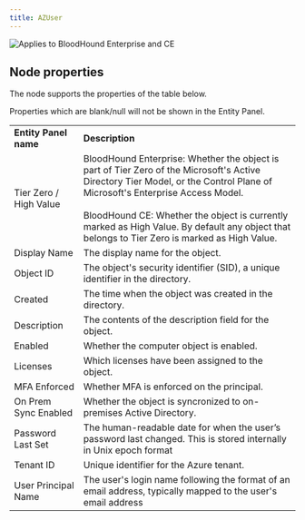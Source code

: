 ```yaml
---
title: AZUser
---
```


<img noZoom src="/assets/enterprise-AND-community-edition-pill-tag.svg" alt="Applies to BloodHound Enterprise and CE"/>

## Node properties

The node supports the properties of the table below.

<Note>
Properties which are blank/null will not be shown in the Entity Panel.
</Note>

|     |     |
| --- | --- |
| **Entity Panel name** | **Description** |
| Tier Zero / High Value | BloodHound Enterprise: Whether the object is part of Tier Zero of the Microsoft's Active Directory Tier Model, or the Control Plane of Microsoft's Enterprise Access Model.  <br/>  <br/>BloodHound CE: Whether the object is currently marked as High Value. By default any object that belongs to Tier Zero is marked as High Value. |
| Display Name | The display name for the object. |
| Object ID | The object's security identifier (SID), a unique identifier in the directory. |
| Created | The time when the object was created in the directory. |
| Description | The contents of the description field for the object. |
| Enabled | Whether the computer object is enabled. |
| Licenses | Which licenses have been assigned to the object. |
| MFA Enforced | Whether MFA is enforced on the principal. |
| On Prem Sync Enabled | Whether the object is syncronized to on-premises Active Directory. |
| Password Last Set | The human-readable date for when the user’s password last changed. This is stored internally in Unix epoch format |
| Tenant ID | Unique identifier for the Azure tenant. |
| User Principal Name | The user's login name following the format of an email address, typically mapped to the user's email address |


